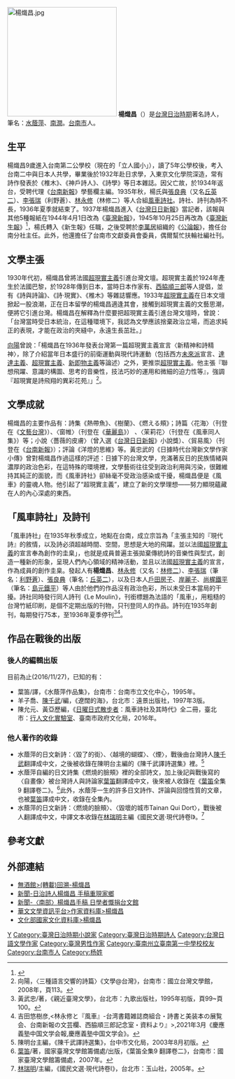 [[File:楊熾昌.jpg|250px]]
'''楊熾昌'''（{{bd|1908年|11月29日|1994年|9月27日}}）是[[台灣日治時期|台灣日治時期]]著名詩人，筆名：[[水蔭萍|水蔭萍]]、[[南潤|南潤]]。[[台南市|台南市]]人。

== 生平 ==
楊熾昌9歲進入台南第二公學校（現在的「立人國小」），讀了5年公學校後，考入台南二中與日本人共學，畢業後於1932年赴日求學，入東京文化學院深造，常有詩作發表於《椎木》、《神戶詩人》、《詩學》等日本雜誌。因父亡故，於1934年返台，受聘代理《[[台南新報|台南新報]]》學藝欄主編。1935年秋，楊氏與[[張良典|張良典]]（又名[[丘英二|丘英二]]）、[[李張瑞|李張瑞]]（利野蒼）、[[林永修|林永修]]（林修二）等人合組[[風車詩社|風車詩社]]。詩社、詩刊為時不長，1936年夏季就結束了。1937年楊熾昌進入《[[台灣日日新報|台灣日日新報]]》當記者，該報與其他5種報紙在1944年4月1日改為《[[臺灣新報|臺灣新報]]》，1945年10月25日再改為《[[新生報|臺灣新生報]]》<ref>{{cite book|author=林芳如 |title=《臺灣歷史辭典補正·人物詞條補正》 |publisher=臺灣學生書局 |location=臺北市 |isbn=978-957-15-1477-2 |pages=38頁 }}</ref>，楊氏轉入《新生報》任職，之後受聘於[[李萬居|李萬居]]組織的《[[公論報|公論報]]》，擔任台南分社主任。此外，他還擔任了台南市文獻委員會委員，偶爾幫忙扶輪社編社刊。

==文學主張==
1930年代初，楊熾昌曾將法國[[超現實主義|超現實主義]]引進台灣文壇。超現實主義於1924年產生於法國巴黎，於1928年傳到日本，當時日本作家有{{link-jp|百田宗治|百田宗治}}、[[西脇順三郎|西脇順三郎]]等人提倡，並有《詩與詩論》、《詩·現實》、《椎木》等雜誌響應。1933年[[超現實主義|超現實主義]]在日本文壇掀起一股浪潮，正在日本留學的楊熾昌適逢其會，接觸到超現實主義的文藝思潮，便將它引進台灣。楊熾昌在解釋為什麼要把超現實主義引進台灣文壇時，曾說：「台灣當時受日本統治，在這種環境下，我認為文學應該捨棄政治立場，而追求純正的表現，才能在政治的夾縫中，永遠生長茁壯。」

[[向陽_(詩人)|向陽]]曾說：「楊熾昌在1936年發表台灣第一篇超現實主義宣言〈新精神和詩精神〉，除了介紹當年日本盛行的前衛運動與現代詩運動（包括西方[[未來派|未來派]]宣言、[[達達主義|達達主義]]、[[超現實主義|超現實主義]]、[[新即物主義|新即物主義]]等論述）之外，更推崇[[超現實主義|超現實主義]]。他主張『聯想飛躍、意識的構圖、思考的音樂性，技法巧妙的運用和微細的迫力性等』，強調『超現實是詩飛翔的異彩花苑』」<ref>向陽，〈三種語言交響的詩篇〉《文學@台灣》，台南市：國立台灣文學館，2008年，頁113。</ref>。

==文學成就==
楊熾昌的主要作品有：詩集《熱帶魚》、《樹蘭》、《燃える頰》；詩篇〈花海〉（刊登在《[[文藝台灣|文藝台灣]]》）、〈窗帷〉（刊登在《[[華麗島|華麗島]]》） 、〈茉莉花〉（刊登在《風車同人集》）等；小說〈薔薇的皮膚〉（曾入選《[[台灣日日新報|台灣日日新報]]》小說獎）、〈貿易風〉（刊登在《[[台南新報|台南新報]]》）；評論《洋燈的思維》等。黃忠武的《日據時代台灣新文學作家小傳》曾對楊熾昌作過這樣的評述：日據下的台灣文學，充滿著反日的民族情緒與濃厚的政治色彩，在這特殊的環境裡，文學藝術往往受到政治利用與污染，很難維持其純正的面貌，而《風車詩社》卻絲毫不受政治感染或干擾，楊熾昌便是《風車》的靈魂人物。他引起了“超現實主義”，建立了新的文學理想——努力顯現蘊藏在人的內心深處的東西。

==「風車詩社」及詩刊==
「風車詩社」在1935年秋季成立，地點在台南，成立宗旨為「主張主知的『現代詩』的敘情，以及詩必須超越時間、空間，思想是大地的飛躍。並以法國[[超現實主義|超現實主義]]的宣言奉為創作的圭臬」，也就是成員普遍主張拋棄傳統詩的音樂性與型式，創造一種新的形象，呈現人們內心領域的精神活動，並且以法國[[超現實主義|超現實主義]]的宣言，作為成員的創作圭臬。發起人有'''楊熾昌'''、[[林永修|林永修]]（又名：[[林修二|林修二]]）、[[李張瑞|李張瑞]]（筆名：[[利野蒼|利野蒼]]）、[[張良典|張良典]]（筆名：[[丘英二|丘英二]]），以及日本人[[戶田房子|戶田房子]]、[[岸麗子|岸麗子]]、[[尚梶鐵平|尚梶鐵平]]（筆名：[[島元鐵平|島元鐵平]]）等人由於他們的作品沒有政治色彩，所以未受日本當局的干擾。詩社同時發行同人詩刊《Le Moulin》，刊銜標題為法語的「風車」，用粗糙的台灣竹紙印刷，是個不定期出版的刊物，只刊登同人的作品。詩刊在1935年創刊，每期發行75本，至1936年夏季停刊<ref>黃武忠/著，《親近臺灣文學》，台北市：九歌出版社，1995年初版，頁99~頁100。</ref><ref>吉田悠樹彦,<林永修と『風車』-台湾書籍雑誌商組合・詩書と美装本の展覧会、台南新報の文芸欄、西脇順三郎記念室・資料より』>,2021年3月《慶應義塾中国文学会報,慶應義塾中国文学会》。</ref>。

==作品在戰後的出版==
===後人的編輯出版===
目前為止(2016/11/27)，已知的有：
*葉笛/譯，《水蔭萍作品集》，台南市：台南市立文化中心，1995年。
*羊子喬、[[陳千武|陳千武]]/編，《遼闊的海》，台北市：遠景出版社，1997年3版。
*陳允元、黃亞歷編，《[[日曜日式散步者|日曜日式散步者]]：風車詩社及其時代》全二冊，臺北市：[[行人文化實驗室|行人文化實驗室]]、臺南市政府文化局，2016年。

===他人著作的收錄===
*水蔭萍的日文新詩：〈毀了的街〉、〈越境的蝴蝶〉、〈煙〉，戰後由台灣詩人[[陳千武|陳千武]]翻譯成中文，之後被收錄在陳明台主編的《陳千武譯詩選集》裡。<ref>陳明台主編，《陳千武譯詩選集》，台中市文化局，2003年8月初版。</ref>
*水蔭萍自編的日文詩集《燃燒的臉頰》裡的全部詩文，加上後記與戰後寫的〈自畫像〉被台灣詩人與詩論家[[葉笛|葉笛]]翻譯成中文，後來被人收錄在《[[葉笛|葉笛]]全集9 翻譯卷二》。<ref>[[葉笛|葉笛]]/著，國家臺灣文學館籌備處/出版，《葉笛全集9 翻譯卷二》，台南市：國家臺灣文學館籌備處，2007年。</ref>此外，水蔭萍一生的許多日文詩作、評論與回憶性質的文章，也被[[葉笛|葉笛]]譯成中文，收錄在全集內。
*水蔭萍的日文新詩：〈燃燒的臉頰〉、〈毀壞的城市Tainan Qui Dort〉，戰後被人翻譯成中文，中譯文本收錄在[[林瑞明|林瑞明]]主編《國民文選‧現代詩卷I》。<ref>[[林瑞明|林瑞明]]/主編，《國民文選‧現代詩卷I》，台北市：玉山社，2005年。</ref>

== 參考文獻 ==
{{reflist}}

==外部連結==
{{wikiquote}}
*[http://yeats1103.pixnet.net/blog/post/17155365-%E3%80%90%E8%BD%89%E8%BC%89%E3%80%91%E5%9B%9E%E6%BA%AF%EF%BC%8D%E6%A5%8A%E7%86%BE%E6%98%8C 無酒館>(轉載)回溯-楊熾昌] {{Wayback|url=http://yeats1103.pixnet.net/blog/post/17155365-%E3%80%90%E8%BD%89%E8%BC%89%E3%80%91%E5%9B%9E%E6%BA%AF%EF%BC%8D%E6%A5%8A%E7%86%BE%E6%98%8C |date=20191225200638 }}
*[http://udn.com/news/story/7043/619871 新聞-日治詩人楊熾昌 手稿重現家鄉 ] {{Wayback|url=http://udn.com/news/story/7043/619871 |date=20201201160039 }}
*[http://news.ltn.com.tw/news/local/paper/844593 新聞-〈南部〉楊熾昌手稿 日學者慨捐台文館] {{Wayback|url=http://news.ltn.com.tw/news/local/paper/844593 |date=20210115214635 }}
*[https://web.archive.org/web/20150114174204/http://202.153.189.60/readtaipei/content/writerTimeline.aspx?n=B0110 華文文學資訊平台>作家資料庫>楊熾昌]
*[https://web.archive.org/web/20150107150423/http://nrch.cca.gov.tw/twpedia.php?id=4558 文化部國家文化資料庫>楊熾昌]

[[Category:臺灣男性詩人|Y]]
[[Category:臺灣日治時期小說家|Category:臺灣日治時期小說家]]
[[Category:臺灣日治時期詩人|Category:臺灣日治時期詩人]]
[[Category:台灣日語文學作家|Category:台灣日語文學作家]]
[[Category:臺灣男性作家|Category:臺灣男性作家]]
[[Category:臺南州立臺南第一中學校校友|Category:臺南州立臺南第一中學校校友]]
[[Category:台南市人|Category:台南市人]]
[[Category:杨姓|Category:杨姓]]
